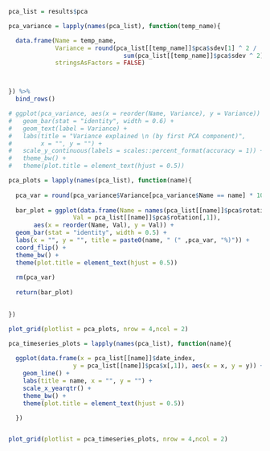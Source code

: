 
```r

pca_list = results$pca

```


```r

pca_variance = lapply(names(pca_list), function(temp_name){

  data.frame(Name = temp_name,
             Variance = round(pca_list[[temp_name]]$pca$sdev[1] ^ 2 /
                                sum(pca_list[[temp_name]]$pca$sdev ^ 2),3),
             stringsAsFactors = FALSE)



}) %>%
  bind_rows()

# ggplot(pca_variance, aes(x = reorder(Name, Variance), y = Variance)) + 
#   geom_bar(stat = "identity", width = 0.6) + 
#   geom_text(label = Variance) + 
#   labs(title = "Variance explained \n (by first PCA component)",
#        x = "", y = "") + 
#   scale_y_continuous(labels = scales::percent_format(accuracy = 1)) + 
#   theme_bw() + 
#   theme(plot.title = element_text(hjust = 0.5))

```


```r

pca_plots = lapply(names(pca_list), function(name){
  
  pca_var = round(pca_variance$Variance[pca_variance$Name == name] * 100,0)
  
  bar_plot = ggplot(data.frame(Name = names(pca_list[[name]]$pca$rotation[,1]),
                  Val = pca_list[[name]]$pca$rotation[,1]),
       aes(x = reorder(Name, Val), y = Val)) +
  geom_bar(stat = "identity", width = 0.5) +
  labs(x = "", y = "", title = paste0(name, " (" ,pca_var, "%)")) +
  coord_flip() +
  theme_bw() +
  theme(plot.title = element_text(hjust = 0.5))
  
  rm(pca_var)
  
  return(bar_plot)
  

})

plot_grid(plotlist = pca_plots, nrow = 4,ncol = 2)

```


```r


pca_timeseries_plots = lapply(names(pca_list), function(name){
  
  ggplot(data.frame(x = pca_list[[name]]$date_index,
                  y = pca_list[[name]]$pca$x[,1]), aes(x = x, y = y)) + 
    geom_line() + 
    labs(title = name, x = "", y = "") + 
    scale_x_yearqtr() + 
    theme_bw() + 
    theme(plot.title = element_text(hjust = 0.5))

  })


plot_grid(plotlist = pca_timeseries_plots, nrow = 4,ncol = 2)

```

